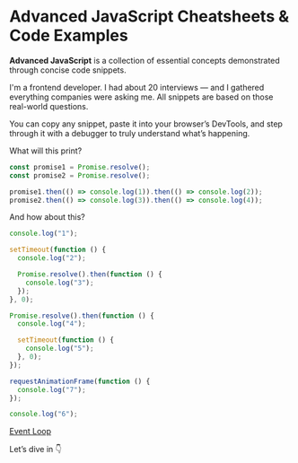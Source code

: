 # Advanced JavaScript Cheatsheets & Code Examples

**Advanced JavaScript** is a collection of essential concepts demonstrated through concise code snippets.

I'm a frontend developer. I had about 20 interviews — and I gathered everything companies were asking me.
All snippets are based on those real-world questions.

You can copy any snippet, paste it into your browser’s DevTools, and step through it with a debugger to truly understand what’s happening.

What will this print?

```js filename="Promise Resolution Order" copy
const promise1 = Promise.resolve();
const promise2 = Promise.resolve();

promise1.then(() => console.log(1)).then(() => console.log(2));
promise2.then(() => console.log(3)).then(() => console.log(4));
```

And how about this?

```js filename="Event Loop" copy
console.log("1");

setTimeout(function () {
  console.log("2");

  Promise.resolve().then(function () {
    console.log("3");
  });
}, 0);

Promise.resolve().then(function () {
  console.log("4");

  setTimeout(function () {
    console.log("5");
  }, 0);
});

requestAnimationFrame(function () {
  console.log("7");
});

console.log("6");
```

[Event Loop](/learn-js-and-mdn/event-loop)

Let’s dive in 👇